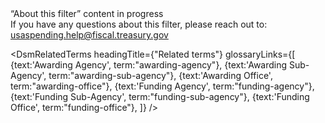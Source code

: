 
<div className="collapsible-sidebar--dsm-wrapper--text-header">“About this filter” content in progress</div>
<div className="collapsible-sidebar--dsm-wrapper--text-section collapsible-sidebar--dsm-wrapper--text-links">
    If you have any questions about this filter, please reach out to:
    <a href="mailto:usaspending.help@fiscal.treasury.gov?subject=About%20this%20Filter">
        usaspending.help@fiscal.treasury.gov
    </a>
</div>

<DsmRelatedTerms headingTitle={"Related terms"} glossaryLinks={[
                                                    {text:'Awarding Agency', term:"awarding-agency"},
                                                    {text:'Awarding Sub-Agency', term:"awarding-sub-agency"},
                                                    {text:'Awarding Office', term:"awarding-office"},
                                                    {text:'Funding Agency', term:"funding-agency"},
                                                    {text:'Funding Sub-Agency', term:"funding-sub-agency"},
                                                    {text:'Funding Office', term:"funding-office"},
                                                    ]} />
